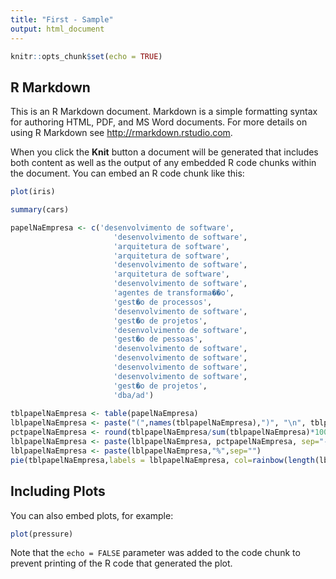 ```yaml
---
title: "First - Sample"
output: html_document
---
```


```r
knitr::opts_chunk$set(echo = TRUE)
```

## R Markdown

This is an R Markdown document. Markdown is a simple formatting syntax for authoring HTML, PDF, and MS Word documents. For more details on using R Markdown see <http://rmarkdown.rstudio.com>.

When you click the **Knit** button a document will be generated that includes both content as well as the output of any embedded R code chunks within the document. You can embed an R code chunk like this:

```r
plot(iris)
```


```r
summary(cars)
```


``` r
papelNaEmpresa <- c('desenvolvimento de software',
                       'desenvolvimento de software',
                       'arquitetura de software',
                       'arquitetura de software',
                       'desenvolvimento de software',
                       'arquitetura de software',
                       'desenvolvimento de software',
                       'agentes de transforma��o',
                       'gest�o de processos',
                       'desenvolvimento de software',
                       'gest�o de projetos',
                       'desenvolvimento de software',
                       'gest�o de pessoas',
                       'desenvolvimento de software',
                       'desenvolvimento de software',
                       'desenvolvimento de software',
                       'desenvolvimento de software',
                       'gest�o de projetos',
                       'dba/ad')
 
tblpapelNaEmpresa <- table(papelNaEmpresa)
lblpapelNaEmpresa <- paste("(",names(tblpapelNaEmpresa),")", "\n", tblpapelNaEmpresa, sep="")
pctpapelNaEmpresa <- round(tblpapelNaEmpresa/sum(tblpapelNaEmpresa)*100)
lblpapelNaEmpresa <- paste(lblpapelNaEmpresa, pctpapelNaEmpresa, sep="-")
lblpapelNaEmpresa <- paste(lblpapelNaEmpresa,"%",sep="")
pie(tblpapelNaEmpresa,labels = lblpapelNaEmpresa, col=rainbow(length(lblpapelNaEmpresa)))
```

## Including Plots

You can also embed plots, for example:

```r
plot(pressure)
```

Note that the `echo = FALSE` parameter was added to the code chunk to prevent printing of the R code that generated the plot.
